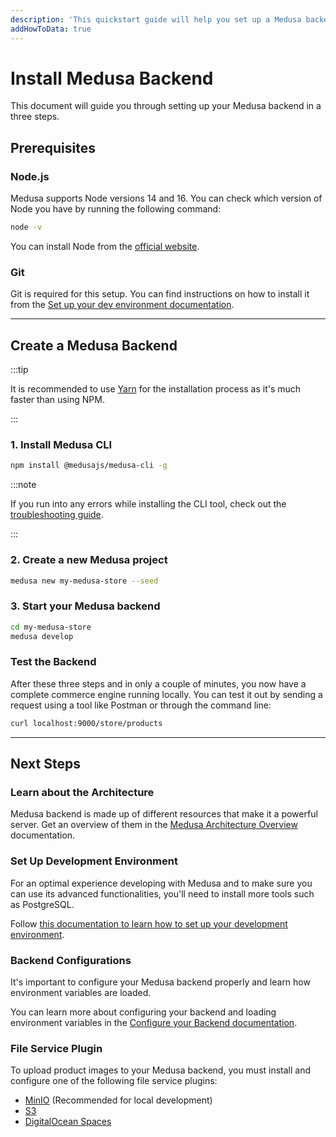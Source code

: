 ```yaml
---
description: 'This quickstart guide will help you set up a Medusa backend in three steps.'
addHowToData: true
---
```



# Install Medusa Backend

This document will guide you through setting up your Medusa backend in a three steps.

## Prerequisites

### Node.js

Medusa supports Node versions 14 and 16. You can check which version of Node you have by running the following command:

```bash noReport
node -v
```

You can install Node from the [official website](https://nodejs.org/en/).

### Git

Git is required for this setup. You can find instructions on how to install it from the [Set up your dev environment documentation](../../development/backend/prepare-environment.mdx#git).

---

## Create a Medusa Backend

:::tip

It is recommended to use [Yarn](https://yarnpkg.com/getting-started/install) for the installation process as it's much faster than using NPM.

:::

### 1. Install Medusa CLI

   ```bash npm2yarn
   npm install @medusajs/medusa-cli -g
   ```

:::note

If you run into any errors while installing the CLI tool, check out the [troubleshooting guide](../../troubleshooting/cli-installation-errors.mdx).

:::

### 2. Create a new Medusa project

   ```bash noReport
   medusa new my-medusa-store --seed
   ```

### 3. Start your Medusa backend

   ```bash noReport
   cd my-medusa-store
   medusa develop
   ```

<Feedback 
   event="survey_server_quickstart"
   question="Did you set up the backend successfully?"
   positiveQuestion="Is there anything that should improved?"
   negativeQuestion="Please describe the issue you faced."
/>

### Test the Backend

After these three steps and in only a couple of minutes, you now have a complete commerce engine running locally. You can test it out by sending a request using a tool like Postman or through the command line:

```bash noReport
curl localhost:9000/store/products
```

---

## Next Steps

### Learn about the Architecture

Medusa backend is made up of different resources that make it a powerful server. Get an overview of them in the [Medusa Architecture Overview](../fundamentals/architecture-overview.md) documentation.

### Set Up Development Environment

For an optimal experience developing with Medusa and to make sure you can use its advanced functionalities, you'll need to install more tools such as PostgreSQL.

Follow [this documentation to learn how to set up your development environment](../../development/backend/prepare-environment.mdx).

### Backend Configurations

It's important to configure your Medusa backend properly and learn how environment variables are loaded.

You can learn more about configuring your backend and loading environment variables in the [Configure your Backend documentation](../../development/backend/configurations.md).

### File Service Plugin

To upload product images to your Medusa backend, you must install and configure one of the following file service plugins:

- [MinIO](../../plugins/file-service/minio.md) (Recommended for local development)
- [S3](../../plugins/file-service/s3.md)
- [DigitalOcean Spaces](../../plugins/file-service/spaces.md)

